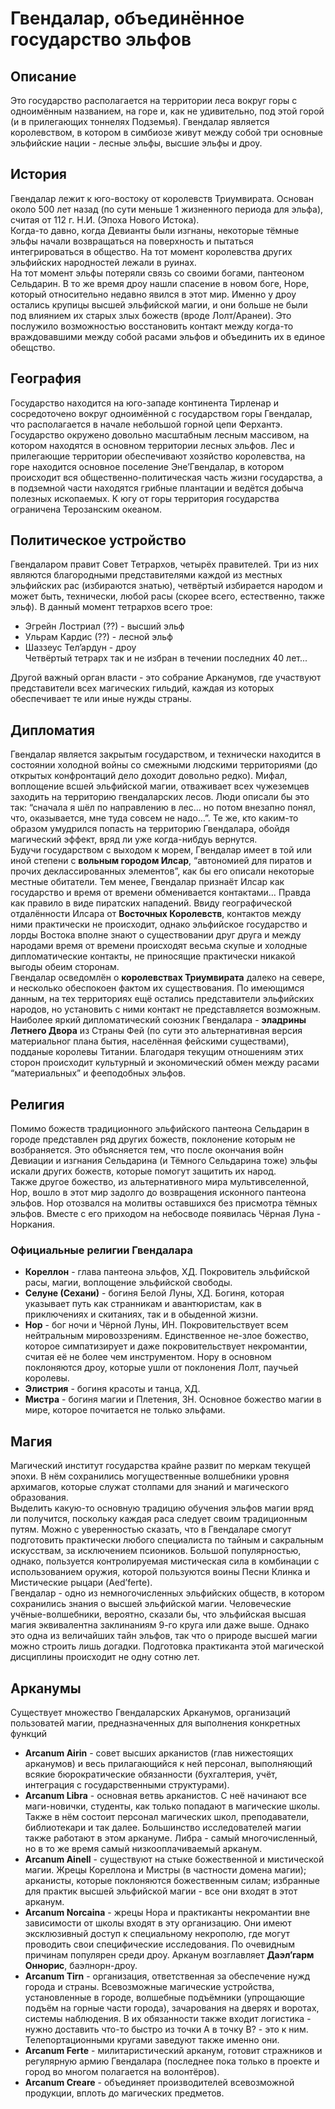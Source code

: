 # Гвендалар, объединённое государство эльфов

## Описание
Это государство располагается на территории леса вокруг горы с одноимённым названием, на горе и, как не удивительно, под этой горой
(и в прилегающих тоннелях Подземья). Гвендалар является королевством, в котором в симбиозе живут между собой три основные эльфийские нации -
лесные эльфы, высшие эльфы и дроу.

## История
Гвендалар лежит к юго-востоку от королевств Триумвирата. Основан около 500 лет назад (по сути меньше 1 жизненного периода для эльфа),
считая от 112 г. Н.И. (Эпоха Нового Истока).  
Когда-то давно, когда Девианты были изгнаны, некоторые тёмные эльфы начали возвращаться на поверхность и пытаться интегрироваться в
общество. На тот момент королевства других эльфийских народностей лежали в руинах.  
На тот момент эльфы потеряли связь со своими богами, пантеоном Сельдарин. В то же время дроу нашли спасение в новом боге, Норе, который
относительно недавно явился в этот мир. Именно у дроу остались крупицы высшей эльфийской магии, и они больше не были под влиянием их старых
злых божеств (вроде Лолт/Аранеи). Это послужило возможностью восстановить контакт между когда-то враждовавшими между собой расами эльфов и
объединить их в единое обещство.

## География
Государство находится на юго-западе континента Тирленар и сосредоточено вокруг одноимённой с государством горы Гвендалар, что располагается в начале небольшой горной цепи Ферхантэ. Государство окружено довольно масштабным лесным массивом, на котором находятся в основном территории лесных эльфов.
Лес и прилегающие территории обеспечивают хозяйство королевства, на горе находится основное поселение Эне’Гвендалар, в котором происходит вся общественно-политическая часть жизни государства, а в подземной части находятся грибные плантации и ведётся добыча полезных ископаемых.
К югу от горы территория государства ограничена Терозанским океаном.

## Политическое устройство
Гвендаларом правит Совет Тетрархов, четырёх правителей. Три из них являются благородными представителями каждой из местных эльфийских рас
(избираются знатью), четвёртый избирается народом и может быть, технически, любой расы (скорее всего, естественно, также эльф).
В данный момент тетрархов всего трое:
- Эгрейн Лостриал (??) - высший эльф
- Ульрам Кардис (??) - лесной эльф
- Шаззеус Тел’ардун - дроу  
Четвёртый тетрарх так и не избран в течении последних 40 лет...

Другой важный орган власти - это собрание Арканумов, где участвуют представители всех магических гильдий, каждая из которых обеспечивает
те или иные нужды страны.

## Дипломатия
Гвендалар является закрытым государством, и технически находится в состоянии холодной войны со смежными людскими территориями (до открытых
конфронтаций дело доходит довольно редко). Мифал, воплощение всшей эльфийской магии, отваживает всех чужеземцев заходить на территорию
гвендаларских лесов. Люди описали бы это так: “сначала я шёл по направлению в лес… но потом внезапно понял, что, оказывается, мне туда совсем
не надо…”. Те же, кто каким-то образом умудрился попасть на территорию Гвендалара, обойдя магический эффект, вряд ли уже когда-нибдуь вернутся.  
Будучи государством с выходом к морем, Гвендалар имеет в той или иной степени с **вольным городом Илсар**, “автономией для пиратов и
прочих деклассированных элементов”, как бы его описали некоторые местные обитатели. Тем менее, Гвендалар признаёт Илсар как государство и
время от времени обменивается контактами… Правда как правило в виде пиратских нападений.
Ввиду географической отдалённости Илсара от **Восточных Королевств**, контактов между ними практически не происходит, однако эльфийское государство
и лорды Востока вполне знают о существовании друг друга и между народами время от времени происходят весьма скупые и холодные
дипломатические контакты, не приносящие практически никакой выгоды обеим сторонам.  
Гвендалар осведомлён о **королевствах Триумвирата** далеко на севере, и несколько обеспокоен фактом их существования. По имеющимся данным, на тех
территориях ещё остались представители эльфийских народов, но установить с ними контакт не представляется возможным.  
Наиболее яркий дипломатический союзник Гвендалара - **эладрины Летнего Двора** из Страны Фей (по сути это альтернативная версия
материальног плана бытия, населённая фейскими существами), подданые королевы Титании. Благодаря текущим отношениям этих сторон
происходит культурный и экономический обмен между расами “материальных” и фееподобных эльфов.

## Религия
Помимо божеств традиционного эльфийского пантеона Сельдарин в городе представлен ряд других божеств, поклонение которым не возбраняется.
Это объясняется тем, что после окончания войн Девиации и изгнания Сельдарина (и Тёмного Сельдарина тоже) эльфы искали других божеств,
которые помогут защитить их народ.  
Также другое божество, из альтернативного мира мультивселенной, Нор, вошло в этот мир задолго до возвращения исконного пантеона эльфов.
Нор отозвался на молитвы оставшихся без присмотра тёмных эльфов. Вместе с его приходом на небосводе появилась Чёрная Луна - Норкания.
### Официальные религии Гвендалара
- **Кореллон** - глава пантеона эльфов, ХД. Покровитель эльфийской расы, магии, воплощение эльфийской свободы.
- **Селуне (Сехани)** - богиня Белой Луны, ХД. Богиня, которая указывает путь как странникам и авантюристам, как в приключениях и скитаниях, так и в обыденной жизни. 
- **Нор** - бог ночи и Чёрной Луны, ИН. Покровительствует всем нейтральным мировоззрениям. Единственное не-злое божество, которое
симпатизирует и даже покровительствует некромантии, считая её не более чем инструментом. Нору в основном поклоняются дроу, которые ушли от
поклонения Лолт, паучьей королевы.
- **Элистрия** - богиня красоты и танца, ХД.
- **Мистра** - богиня магии и Плетения, ЗН. Основное божество магии в мире, которое почитается не только эльфами.

## Магия
Магический институт государства крайне развит по меркам текущей эпохи. В нём сохранились могущественные волшебники уровня архимагов, которые служат столпами
для знаний и магического образования.  
Выделить какую-то основную традицию обучения эльфов магии вряд ли получится, поскольку каждая раса следует своим традиционным путям. Можно с 
уверенностью сказать, что в Гвендаларе смогут подготовить практически любого специалиста по тайным и сакральным искусствам, за исключением псиоников.
Большой популярностью, однако, пользуется контролируемая мистическая сила в комбинации с использованием оружия, которой пользуются воины Песни Клинка и
Мистические рыцари (Aed’ferte).  
Гвендалар - одно из немногочисленных эльфийских обществ, в котором сохранились знания о высшей эльфийской магии. Человеческие учёные-волшебники, вероятно,
сказали бы, что эльфийская высшая магия эквивалентна заклинаниям 9-го круга или даже выше. Однако это одна из величайших тайн эльфов, так что о природе высшей
магии можно строить лишь догадки. Подготовка практиканта этой магической дисциплины происходит не одну сотню лет.

## Арканумы
Существует множество Гвендаларских Арканумов, организаций пользоватей магии, предназначенных для выполнения конкретных функций
- **Arcanum Airin** - совет высших арканистов (глав нижестоящих арканумов) и весь прилагающийся к ней персонал, выполняющий всякие бюрократические
обязанности (бухгалтерия, учёт, интеграция с государственными структурами).
- **Arcanum Libra** - основная ветвь арканистов. С неё начинают все маги-новички, студенты, как только попадают в магические школы. Также в нём состоит персонал
магических школ, преподаватели, библиотекари и так далее. Большинство исследователей магии также работают в этом аркануме. Либра - самый многочисленный, но в то
же время самый низкооплачиваемый арканум.
- **Arcanum Ainell** - существуют на стыке божественной и мистической магии. Жрецы Кореллона и Мистры (в частности домена магии); арканисты, которые
поклоняются божественным силам; избранные для практик высшей эльфийской магии - все они входят в этот арканум.
- **Arcanum Norcaina** - жрецы Нора и практиканты некромантии вне зависимости от школы входят в эту организацию. Они имеют эксклюзивный доступ к специальному
некрополю, где могут проводить свои специфические исследования. По очевидным причинам популярен среди дроу. Арканум возглавляет **Даэл’гарм Оннорис**, баэлнорн-дроу.
- **Arcanum Tirn** - организация, ответственная за обеспечение нужд города и страны. Всевозможные магические устройства, установленные в городе, волшебные подъёмники
(упрощающие подъём на горные части города), зачарования на дверях и воротах, системы наблюдения. В их обязанности также входит логистика - нужно доставить что-то быстро
из точки А в точку В? - это к ним. Телепортационными кругами заведуют также именно они.
- **Arcanum Ferte** - милитаристический арканум, готовит стражников и регулярную армию Гвендалара (последнее пока только в проекте и город во многом полагается на
волонтёров).
- **Arcanum Creare** - объединяет производителей всевозможной продукции, вплоть до магических предметов.